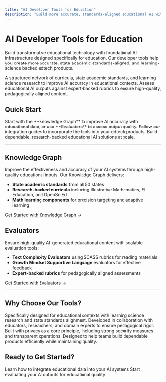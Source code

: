 ```yaml
---
title: "AI Developer Tools for Education"
description: "Build more accurate, standards-aligned educational AI with our Knowledge Graph and Evaluators"
---
```


# AI Developer Tools for Education

Build transformative educational technology with foundational AI infrastructure designed specifically for education. Our developer tools help you create more accurate, state academic standards-aligned, and learning-science backed edtech products.

<CardGroup cols={2}>
  <Card
    title="Knowledge Graph"
    icon="diagram-project"
    href="/knowledge-graph/getting-started"
  >
    A structured network of curricula, state academic standards, and learning science research to improve AI accuracy in educational contexts.
  </Card>
  <Card
    title="Evaluators"
    icon="star"
    href="/evaluators/getting-started"
  >
    Assess educational AI outputs against expert-backed rubrics to ensure high-quality, pedagogically aligned content.
  </Card>
</CardGroup>

## Quick Start

<Steps>
  <Step title="Choose Your Tool">
    Start with the **Knowledge Graph** to improve AI accuracy with educational data, or use **Evaluators** to assess output quality.
  </Step>
  <Step title="Integrate">
    Follow our integration guides to incorporate the tools into your edtech products.
  </Step>
  <Step title="Scale">
    Build dependable, research-backed educational AI solutions at scale.
  </Step>
</Steps>

---

## Knowledge Graph

Improve the effectiveness and accuracy of your AI systems through high-quality educational inputs. Our Knowledge Graph delivers:

- **State academic standards** from all 50 states
- **Research-backed curricula** including Illustrative Mathematics, EL Education, and OpenSciEd
- **Math learning components** for precision targeting and adaptive learning

[Get Started with Knowledge Graph →](/knowledge-graph/getting-started)

## Evaluators

Ensure high-quality AI-generated educational content with scalable evaluation tools:

- **Text Complexity Evaluators** using SCASS rubrics for reading materials
- **Growth Mindset Supportive Language** evaluators for effective feedback
- **Expert-backed rubrics** for pedagogically aligned assessments

[Get Started with Evaluators →](/evaluators/getting-started)

---

## Why Choose Our Tools?

<AccordionGroup>
  <Accordion title="Built for Education">
    Specifically designed for educational contexts with learning science research and state standards alignment.
  </Accordion>
  <Accordion title="Expert-Backed">
    Developed in collaboration with educators, researchers, and domain experts to ensure pedagogical rigor.
  </Accordion>
  <Accordion title="Privacy by Design">
    Built with privacy as a core principle, including strong security measures and transparent operations.
  </Accordion>
  <Accordion title="Scalable & Cost-Effective">
    Designed to help teams build dependable products efficiently while maintaining quality.
  </Accordion>
</AccordionGroup>

## Ready to Get Started?

<CardGroup cols={2}>
  <Card
    title="Knowledge Graph Documentation"
    icon="book"
    href="/knowledge-graph/getting-started"
  >
    Learn how to integrate educational data into your AI systems
  </Card>
  <Card
    title="Evaluators Documentation"
    icon="clipboard-check"
    href="/evaluators/getting-started"
  >
    Start evaluating your AI outputs for educational quality
  </Card>
</CardGroup> 